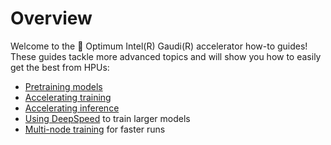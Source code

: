 <!---
Copyright 2022 The HuggingFace Team. All rights reserved.

Licensed under the Apache License, Version 2.0 (the "License");
you may not use this file except in compliance with the License.
You may obtain a copy of the License at

    http://www.apache.org/licenses/LICENSE-2.0

Unless required by applicable law or agreed to in writing, software
distributed under the License is distributed on an "AS IS" BASIS,
WITHOUT WARRANTIES OR CONDITIONS OF ANY KIND, either express or implied.
See the License for the specific language governing permissions and
limitations under the License.
-->

# Overview

Welcome to the 🤗 Optimum Intel(R) Gaudi(R) accelerator how-to guides!
These guides tackle more advanced topics and will show you how to easily get the best from HPUs:
- [Pretraining models](./pretraining)
- [Accelerating training](./accelerate_training)
- [Accelerating inference](./accelerate_inference)
- [Using DeepSpeed](./deepspeed) to train larger models
- [Multi-node training](./multi_node_training) for faster runs

